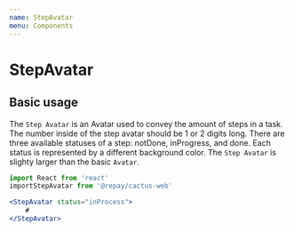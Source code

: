 ```yaml
---
name: StepAvatar
menu: Components
---
```



# StepAvatar

## Basic usage

The `Step Avatar` is an Avatar used to convey the amount of steps in a task. The number inside of the step avatar should be 1 or 2 digits long. There are three available statuses of a step: notDone, inProgress, and done. Each status is represented by a different background color. The `Step Avatar` is slighty larger than the basic `Avatar`.

```jsx
import React from 'react'
importStepAvatar from '@repay/cactus-web'

<StepAvatar status="inProcess">
    #
</StepAvatar>
```
